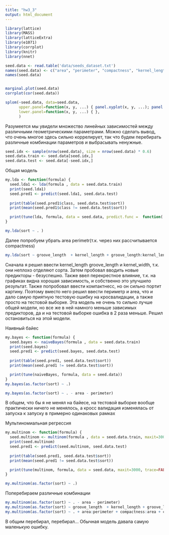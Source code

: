 ```yaml
---
title: "hw3_3"
output: html_document
---
```


```r

library(lattice)
library(MASS)
library(latticeExtra)
library(e1071)
library(corrplot)
library(knitr)
library(nnet)

seed.data <- read.table('data/seeds_dataset.txt')
names(seed.data) <- c("area", "perimeter", "compactness", "kernel_length", "kernel_width", "asymmetry", "groove_length", "sort")
names(seed.data)


marginal.plot(seed.data)
corrplot(cor(seed.data))

splom(~seed.data, data=seed.data,
      upper.panel=function(x, y, ...) { panel.xyplot(x, y, ...); panel.loess(x, y, ..., col='black')},
      lower.panel=function(x, y, ...) { },
      )
```

Разумеется мы увидели множество линейных зависимостей между различными геометрическими параметрами. Можно сделать вывод, что очень многое здесь сильно коррелирует, так что будем перебирать различные комбинации параметров и выбрасывать ненужные.

```r
seed.idx <- sample(nrow(seed.data), size = nrow(seed.data) * 0.6)
seed.data.train <- seed.data[seed.idx,]
seed.data.test <- seed.data[-seed.idx,]

```

Общая модель
```r
my.lda <- function(formula) {
  seed.lda1 <- lda(formula , data = seed.data.train)
  print(seed.lda1)
  seed.pred1 <- predict(seed.lda1, seed.data.test)
  
  print(table(seed.pred1$class, seed.data.test$sort))
  print(mean(seed.pred1$class != seed.data.test$sort))

  print(tune(lda, formula, data = seed.data, predict.func =  function(...) as.numeric(predict(...)$class)))  
}

my.lda(sort ~ . )
```


Далее попробуем убрать area perimetr(т.к. через них рассчитывается compactness)

```r


my.lda(sort ~ groove_length  + kernel_length + groove_length:kernel_length  + kernel_width + perimeter + area)

```

Сначала я решил ввести kernel_length groove_length и kernel_width, т.к. они неплохо отделяют сорта. Затем пробовал вводить новые предикторы - безуспешно. Также ввел перекрестное влияние, т.к. на графиках видна хорошая зависимость, и собственно это улучшило результат. Также попробовал ввести компактнесс, но он сильно портит картину. Поэтому вместо него решил ввести периметр и area, что и дало самую приятную тестовую ошибку на кросвалидации, а также просто на тестовой выборке. 
Эта модель не очень то сильно лучше общей модели, но все же в ней намного меньше зависимых предикторов, да и на тестовой выборке ошибка в 2 раза меньше. Решил остановиться на этой модели.

Наивный байес
```r

my.bayes <- function(formula) {
  seed.bayes <- naiveBayes(formula , data = seed.data.train)
  print(seed.bayes)
  seed.pred1 <- predict(seed.bayes, seed.data.test)
  
  print(table(seed.pred1, seed.data.test$sort))
  print(mean(seed.pred1 != seed.data.test$sort))

  print(tune(naiveBayes, formula, data = seed.data))  
}
my.bayes(as.factor(sort) ~ .)
```

```r
my.bayes(as.factor(sort) ~ . - area - perimeter)

```

В общем, что бы я не менял на байесе, на тестовой выборке вообще практически ничего не менялось, а кросс валидация изменялась от запуска к запуску в примерно одинаковых рамках

Мультиномиальная регрессия
```r
my.multinom <- function(formula) {
  seed.multinom <- multinom(formula , data = seed.data.train, maxit=3000, trace=FALSE)
  print(seed.multinom)
  seed.pred1 <- predict(seed.multinom, seed.data.test)
  
  print(table(seed.pred1, seed.data.test$sort))
  print(mean(seed.pred1 != seed.data.test$sort))

  print(tune(multinom, formula, data = seed.data, maxit=3000, trace=FALSE))  
}

my.multinom(as.factor(sort) ~ .)
```

Поперебираем различные комбинации

```r
my.multinom(as.factor(sort) ~ . - area - perimeter)
my.multinom(as.factor(sort) ~ groove_length  + kernel_length + groove_length:kernel_length  + kernel_width + perimeter + area)
my.multinom(as.factor(sort) ~ . + area:perimeter + compactness:area + compactness:perimeter)
```

В общим перебирал, перебирал... Обычная модель давала самую маленькую ошибку.